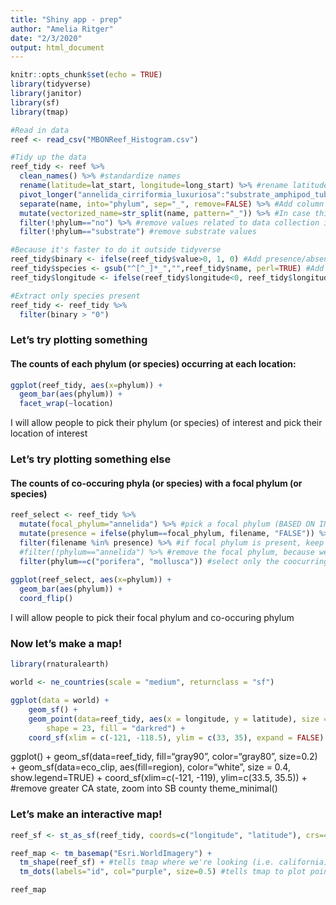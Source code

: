 ```yaml
---
title: "Shiny app - prep"
author: "Amelia Ritger"
date: "2/3/2020"
output: html_document
---
```


```r
knitr::opts_chunk$set(echo = TRUE)
library(tidyverse)
library(janitor)
library(sf)
library(tmap)
```

```r
#Read in data
reef <- read_csv("MBONReef_Histogram.csv")

#Tidy up the data
reef_tidy <- reef %>%
  clean_names() %>% #standardize names
  rename(latitude=lat_start, longitude=long_start) %>% #rename latitude and longitude
  pivot_longer("annelida_cirriformia_luxuriosa":"substrate_amphipod_tube_complex") %>%  #make long form
  separate(name, into="phylum", sep="_", remove=FALSE) %>% #Add column for phylum name
  mutate(vectorized_name=str_split(name, pattern="_")) %>% #In case this is useful...
  filter(!phylum=="no") %>% #remove values related to data collection issue
  filter(!phylum=="substrate") #remove substrate values

#Because it's faster to do it outside tidyverse
reef_tidy$binary <- ifelse(reef_tidy$value>0, 1, 0) #Add presence/absence column
reef_tidy$species <- gsub("^[^_]*_","",reef_tidy$name, perl=TRUE) #Add column for species name
reef_tidy$longitude <- ifelse(reef_tidy$longitude<0, reef_tidy$longitude, -reef_tidy$longitude) #because all longitude values in this region should be negative 

#Extract only species present
reef_tidy <- reef_tidy %>%
  filter(binary > "0")
```

### Let's try plotting something

#### The counts of each phylum (or species) occurring at each location:
```r
ggplot(reef_tidy, aes(x=phylum)) +
  geom_bar(aes(phylum)) +
  facet_wrap(~location)
```

I will allow people to pick their phylum (or species) of interest and pick their location of interest

### Let's try plotting something else

#### The counts of co-occuring phyla (or species) with a focal phylum (or species)
```r
reef_select <- reef_tidy %>%
  mutate(focal_phylum="annelida") %>% #pick a focal phylum (BASED ON INPUT)
  mutate(presence = ifelse(phylum==focal_phylum, filename, "FALSE")) %>% #create a column that we can subset all rows in a plot based on the presence of focal phylum in the plot at least once
  filter(filename %in% presence) %>% #if focal phylum is present, keep all observations of that plot ("filename")
  #filter(!phylum=="annelida") %>% #remove the focal phylum, because we don't need to see co-occurrence of focal phylum with focal phylum (BASED ON INPUT)
  filter(phylum==c("porifera", "mollusca")) #select only the coocurring species you want to look at
  
ggplot(reef_select, aes(x=phylum)) +
  geom_bar(aes(phylum)) +
  coord_flip()
```
I will allow people to pick their focal phylum and co-occuring phylum

### Now let's make a map!
```r
library(rnaturalearth)

world <- ne_countries(scale = "medium", returnclass = "sf")

ggplot(data = world) +
    geom_sf() +
    geom_point(data=reef_tidy, aes(x = longitude, y = latitude), size = 4, 
        shape = 23, fill = "darkred") +
    coord_sf(xlim = c(-121, -118.5), ylim = c(33, 35), expand = FALSE)
```

ggplot() +
  geom_sf(data=reef_tidy, fill="gray90", color="gray80", size=0.2) +
  geom_sf(data=eco_clip, aes(fill=region), color="white", size = 0.4, show.legend=TRUE) +
  coord_sf(xlim=c(-121, -119), ylim=c(33.5, 35.5)) + #remove greater CA state, zoom into SB county
  theme_minimal()
  
### Let's make an interactive map!
```r
reef_sf <- st_as_sf(reef_tidy, coords=c("longitude", "latitude"), crs=4326) #make data sf geometry friendly

reef_map <- tm_basemap("Esri.WorldImagery") +
  tm_shape(reef_sf) + #tells tmap where we're looking (i.e. california)
  tm_dots(labels="id", col="purple", size=0.5) #tells tmap to plot points on map labelled with id associated

reef_map
```

